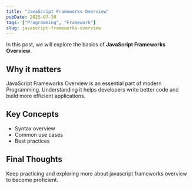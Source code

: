 ```yaml
---
title: "JavaScript Frameworks Overview"
pubDate: 2025-07-30
tags: ["Programming", "Framework"]
slug: javascript-frameworks-overview
---
```


In this post, we will explore the basics of **JavaScript Frameworks Overview**.

## Why it matters

JavaScript Frameworks Overview is an essential part of modern Programming. Understanding it helps developers write better code and build more efficient applications.

## Key Concepts

- Syntax overview
- Common use cases
- Best practices

## Final Thoughts

Keep practicing and exploring more about javascript frameworks overview to become proficient.
